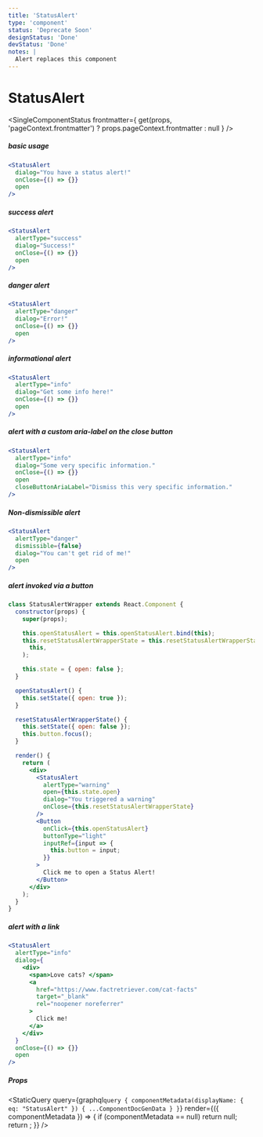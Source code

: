 ```yaml
---
title: 'StatusAlert'
type: 'component'
status: 'Deprecate Soon'
designStatus: 'Done'
devStatus: 'Done'
notes: |
  Alert replaces this component
---
```



# StatusAlert

<SingleComponentStatus
  frontmatter={
    get(props, 'pageContext.frontmatter') ? props.pageContext.frontmatter : null
  }
/>

##### basic usage

```jsx live=true
<StatusAlert
  dialog="You have a status alert!"
  onClose={() => {}}
  open
/>
```

##### success alert

```jsx live=true
<StatusAlert
  alertType="success"
  dialog="Success!"
  onClose={() => {}}
  open
/>
```

##### danger alert

```jsx live=true
<StatusAlert
  alertType="danger"
  dialog="Error!"
  onClose={() => {}}
  open
/>
```

##### informational alert

```jsx live=true
<StatusAlert
  alertType="info"
  dialog="Get some info here!"
  onClose={() => {}}
  open
/>
```

##### alert with a custom aria-label on the close button

```jsx live=true
<StatusAlert
  alertType="info"
  dialog="Some very specific information."
  onClose={() => {}}
  open
  closeButtonAriaLabel="Dismiss this very specific information."
/>
```

##### Non-dismissible alert

```jsx live=true
<StatusAlert
  alertType="danger"
  dismissible={false}
  dialog="You can't get rid of me!"
  open
/>
```

##### alert invoked via a button

```jsx live=true
class StatusAlertWrapper extends React.Component {
  constructor(props) {
    super(props);

    this.openStatusAlert = this.openStatusAlert.bind(this);
    this.resetStatusAlertWrapperState = this.resetStatusAlertWrapperState.bind(
      this,
    );

    this.state = { open: false };
  }

  openStatusAlert() {
    this.setState({ open: true });
  }

  resetStatusAlertWrapperState() {
    this.setState({ open: false });
    this.button.focus();
  }

  render() {
    return (
      <div>
        <StatusAlert
          alertType="warning"
          open={this.state.open}
          dialog="You triggered a warning"
          onClose={this.resetStatusAlertWrapperState}
        />
        <Button
          onClick={this.openStatusAlert}
          buttonType="light"
          inputRef={input => {
            this.button = input;
          }}
        >
          Click me to open a Status Alert!
        </Button>
      </div>
    );
  }
}
```

##### alert with a link

```jsx live=true
<StatusAlert
  alertType="info"
  dialog={
    <div>
      <span>Love cats? </span>
      <a
        href="https://www.factretriever.com/cat-facts"
        target="_blank"
        rel="noopener noreferrer"
      >
        Click me!
      </a>
    </div>
  }
  onClose={() => {}}
  open
/>
```

##### Props

<StaticQuery
  query={graphql`
    query {
      componentMetadata(displayName: { eq: "StatusAlert" }) {
        ...ComponentDocGenData
      }
    }
  `}
  render={({ componentMetadata }) => {
    if (componentMetadata == null) return null;
    return <PropsTable propMetaData={componentMetadata.props} />;
  }}
/>
